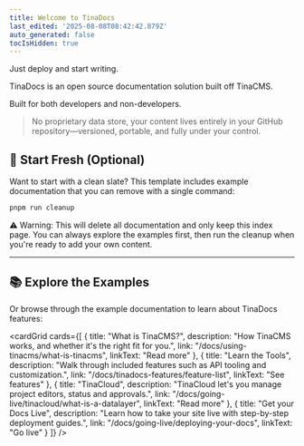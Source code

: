 ```yaml
---
title: Welcome to TinaDocs
last_edited: '2025-08-08T08:42:42.879Z'
auto_generated: false
tocIsHidden: true
---
```


Just deploy and start writing.

TinaDocs is an open source documentation solution built off TinaCMS.

Built for both developers and non-developers.

> No proprietary data store, your content lives entirely in your GitHub repository—versioned, portable, and fully under your control.

## 🧹 Start Fresh (Optional)

Want to start with a clean slate? This template includes example documentation that you can remove with a single command:

```bash
pnpm run cleanup
```

⚠️ Warning: This will delete all documentation and only keep this index page. You can always explore the examples first, then run the cleanup when you're ready to add your own content.

***

## 📚 Explore the Examples

Or browse through the example documentation to learn about TinaDocs features:

<cardGrid
  cards={[
    {
      title: "What is TinaCMS?",
      description: "How TinaCMS works, and whether it's the right fit for you.",
      link: "/docs/using-tinacms/what-is-tinacms",
      linkText: "Read more"
    },
    {
      title: "Learn the Tools",
      description:
        "Walk through included features such as API tooling and customization.",
      link: "/docs/tinadocs-features/feature-list",
      linkText: "See features"
    },
    {
      title: "TinaCloud",
      description:
        "TinaCloud let's you manage project editors, status and approvals.",
      link: "/docs/going-live/tinacloud/what-is-a-datalayer",
      linkText: "Read more"
    },
    {
      title: "Get your Docs Live",
      description:
        "Learn how to take your site live with step-by-step deployment guides.",
      link: "/docs/going-live/deploying-your-docs",
      linkText: "Go live"
    }
  ]}
/>

